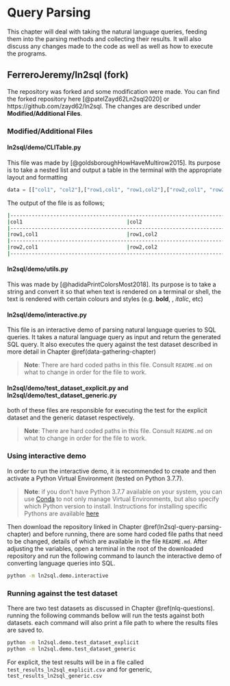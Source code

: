 # Query Parsing {#query-parsing-chapter}

This chapter will deal with taking the natural language queries, feeding them into the parsing methods and collecting their results. It will also discuss any changes made to the code as well as well as how to execute the programs. 

## FerreroJeremy/ln2sql (fork) {#ln2sql-query-parsing-chapter}

The repository was forked and some modification were made. You can find the forked repository here [@patelZayd62Ln2sql2020] or https://github.com/zayd62/ln2sql. The changes are described under **Modified/Additional Files**.

### Modified/Additional Files

#### ln2sql/demo/CLITable.py

This file was made by [@goldsboroughHowHaveMultirow2015]. Its purpose is to take a nested list and output a table in the terminal with the appropriate layout and formatting

```python
data = [["col1", "col2"],["row1,col1", "row1,col2"],["row2,col1", "row2,col2"]]
```

The output of the file is as follows;

```bash
|-----------------------------------------------------------------------------|
|col1                                  |col2                                  |
|-----------------------------------------------------------------------------|
|row1,col1                             |row1,col2                             |
|-----------------------------------------------------------------------------|
|row2,col1                             |row2,col2                             |
|-----------------------------------------------------------------------------|
```
#### ln2sql/demo/utils.py

This was made by [@hadidaPrintColorsMost2018]. Its purpose is to take a string and convert it so that when text is rendered on a terminal or shell, the text is rendered with certain colours and styles (e.g. **bold**, \underline{underline}, *italic*, etc) 

#### ln2sql/demo/interactive.py

This file is an interactive demo of parsing natural language queries to SQL queries. It takes a natural language query as input and return the generated SQL query. It also executes the query against the test dataset described in more detail in Chapter \@ref(data-gathering-chapter)

> **Note**: There are hard coded paths in this file. Consult `README.md` on what to change in order for the file to work.

#### ln2sql/demo/test_dataset_explicit.py and ln2sql/demo/test_dataset_generic.py

both of these files are responsible for executing the test for the explicit dataset and the generic dataset respectively. 

> **Note**: There are hard coded paths in this file. Consult `README.md` on what to change in order for the file to work.

### Using interactive demo

In order to run the interactive demo, it is recommended to create and then activate a Python Virtual Environment (tested on Python 3.7.7).

> **Note**: if you don't have Python 3.7.7 available on your system, you can use [Conda](https://docs.conda.io/projects/conda/en/latest/index.html) to not only manage Virtual Environments, but also specify which Python version to install. Instructions for installing specific Pythons are available [here](https://docs.conda.io/projects/conda/en/latest/user-guide/tasks/manage-python.html#installing-a-different-version-of-python) 

Then download the repository linked in Chapter \@ref(ln2sql-query-parsing-chapter) and before running, there are some hard coded file paths that need to be changed, details of which are available in the file `README.md`. After adjusting the variables, open a terminal in the root of the downloaded repository and run the following command to launch the interactive demo of converting language queries into SQL.

```bash
python -m ln2sql.demo.interactive
```

### Running against the test dataset

There are two test datasets as discussed in Chapter \@ref(nlq-questions). running the following commands bellow will run the tests against both datasets. each command will also print a file path to where the results files are saved to. 

```bash
python -m ln2sql.demo.test_dataset_explicit
python -m ln2sql.demo.test_dataset_generic
```

For explicit, the test results will be in a file called `test_results_ln2sql_explicit.csv` and for generic, `test_results_ln2sql_generic.csv`